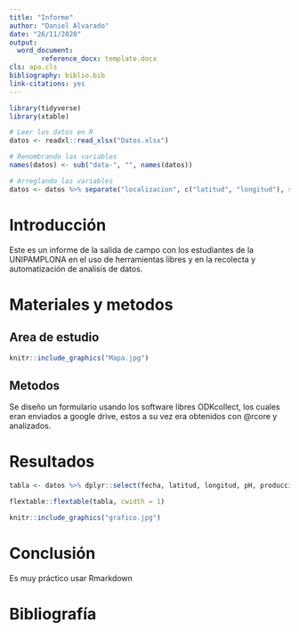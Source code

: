 ```yaml
---
title: "Informe"
author: "Daniel Alvarado"
date: "26/11/2020"
output: 
  word_document:
        reference_docx: template.docx
cls: apa.cls
bibliography: biblio.bib
link-citations: yes
---
```


```r
library(tidyverse)
library(xtable)

# Leer los datos en R
datos <- readxl::read_xlsx("Datos.xlsx")

# Renombrando las variables
names(datos) <- sub("data-", "", names(datos))

# Arreglando las variables
datos <- datos %>% separate("localizacion", c("latitud", "longitud"), sep = ",")
```


# Introducción  

Este es un informe de la salida de campo con los estudiantes de la UNIPAMPLONA en el uso de herramientas libres y en la recolecta y automatización de analisis de datos.

# Materiales y metodos

## Area de estudio

```r
knitr::include_graphics("Mapa.jpg")
```

## Metodos  

Se diseño un formulario usando los software libres ODKcollect, los cuales eran enviados a google drive, estos a su vez era obtenidos con @rcore y analizados.

# Resultados  


```r
tabla <- datos %>% dplyr::select(fecha, latitud, longitud, pH, produccion)

flextable::flextable(tabla, cwidth = 1)
```


```r
knitr::include_graphics("grafico.jpg")
```

# Conclusión  

Es muy práctico usar Rmarkdown

# Bibliografía  

